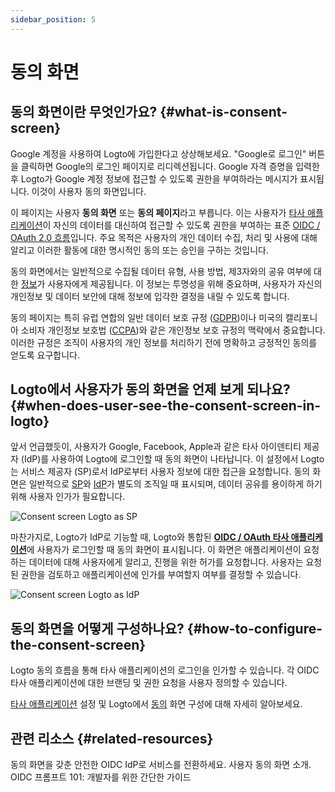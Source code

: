 ```yaml
---
sidebar_position: 5
---
```


# 동의 화면

## 동의 화면이란 무엇인가요? \{#what-is-consent-screen}

Google 계정을 사용하여 Logto에 가입한다고 상상해보세요. "Google로 로그인" 버튼을 클릭하면 Google의 로그인 페이지로 리디렉션됩니다. Google 자격 증명을 입력한 후 Logto가 Google 계정 정보에 접근할 수 있도록 권한을 부여하라는 메시지가 표시됩니다. 이것이 사용자 동의 화면입니다.

이 페이지는 사용자 **동의 화면** 또는 **동의 페이지**라고 부릅니다. 이는 사용자가 [타사 애플리케이션](/integrate-logto/third-party-applications)이 자신의 데이터를 대신하여 접근할 수 있도록 권한을 부여하는 표준 [OIDC / OAuth 2.0 흐름](/integrate-logto/third-party-applications/oidc-oauth-third-party-applications)입니다. 주요 목적은 사용자의 개인 데이터 수집, 처리 및 사용에 대해 알리고 이러한 활동에 대한 명시적인 동의 또는 승인을 구하는 것입니다.

동의 화면에서는 일반적으로 수집될 데이터 유형, 사용 방법, 제3자와의 공유 여부에 대한 [정보](/integrate-logto/third-party-applications/oidc-oauth-third-party-applications/consent-screen-branding#customize-the-branding-information)가 사용자에게 제공됩니다. 이 정보는 투명성을 위해 중요하며, 사용자가 자신의 개인정보 및 데이터 보안에 대해 정보에 입각한 결정을 내릴 수 있도록 합니다.

동의 페이지는 특히 유럽 연합의 일반 데이터 보호 규정 ([GDPR](https://gdpr-info.eu/art-4-gdpr/))이나 미국의 캘리포니아 소비자 개인정보 보호법 ([CCPA](https://oag.ca.gov/privacy/ccpa))와 같은 개인정보 보호 규정의 맥락에서 중요합니다. 이러한 규정은 조직이 사용자의 개인 정보를 처리하기 전에 명확하고 긍정적인 동의를 얻도록 요구합니다.

## Logto에서 사용자가 동의 화면을 언제 보게 되나요? \{#when-does-user-see-the-consent-screen-in-logto}

앞서 언급했듯이, 사용자가 Google, Facebook, Apple과 같은 타사 아이덴티티 제공자 (IdP)를 사용하여 Logto에 로그인할 때 동의 화면이 나타납니다. 이 설정에서 Logto는 서비스 제공자 (SP)로서 IdP로부터 사용자 정보에 대한 접근을 요청합니다. 동의 화면은 일반적으로 [SP](https://auth.wiki/service-provider)와 [IdP](https://auth.wiki/identity-provider)가 별도의 조직일 때 표시되며, 데이터 공유를 용이하게 하기 위해 사용자 인가가 필요합니다.

![Consent screen Logto as SP](./assets/consent-screen-logto-as-sp.png)

마찬가지로, Logto가 IdP로 기능할 때, Logto와 통합된 [**OIDC / OAuth 타사 애플리케이션**](/integrate-logto/third-party-applications/oidc-oauth-third-party-applications)에 사용자가 로그인할 때 동의 화면이 표시됩니다. 이 화면은 애플리케이션이 요청하는 데이터에 대해 사용자에게 알리고, 진행을 위한 허가를 요청합니다. 사용자는 요청된 권한을 검토하고 애플리케이션에 인가를 부여할지 여부를 결정할 수 있습니다.

![Consent screen Logto as IdP](./assets/consent-screen-logto-as-idp.png)

## 동의 화면을 어떻게 구성하나요? \{#how-to-configure-the-consent-screen}

Logto 동의 흐름을 통해 타사 애플리케이션의 로그인을 인가할 수 있습니다. 각 OIDC 타사 애플리케이션에 대한 브랜딩 및 권한 요청을 사용자 정의할 수 있습니다.

[타사 애플리케이션](/integrate-logto/third-party-applications/) 설정 및 Logto에서 [동의](/integrate-logto/third-party-applications/oidc-oauth-third-party-applications/consent-screen-branding/) 화면 구성에 대해 자세히 알아보세요.

## 관련 리소스 \{#related-resources}

<Url href="https://www.youtube.com/watch?v=sW-C7SRt9OM">
  동의 화면을 갖춘 안전한 OIDC IdP로 서비스를 전환하세요.
</Url>
<Url href="https://blog.logto.io/user-consent-screen">사용자 동의 화면 소개.</Url>

<Url href="https://blog.logto.io/introducing-oidc-prompt">
  OIDC 프롬프트 101: 개발자를 위한 간단한 가이드
</Url>

